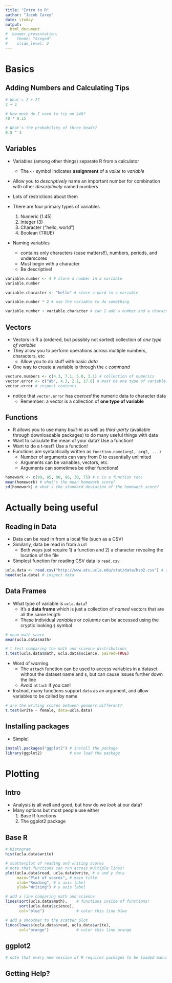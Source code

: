 ```yaml
---
title: "Intro to R"
author: "Jacob Carey"
date: \today
output: 
  html_document
#  beamer_presentation:
#    theme: "Szeged"
#    slide_level: 2
---
```


# Basics

## Adding Numbers and Calculating Tips

```r
# What's 2 + 2?
2 + 2

# How much do I need to tip on $40?
40 * 0.15

# What's the probability of three heads?
0.5 ^ 3
```

## Variables

- Variables (among other things) separate R from a calculator
    - The `<-` symbol indicates **assignment** of a *value* to *variable*
- Allow you to *descriptively* name an important number for combination with other *descriptively* named numbers
- Lots of restrictions about them

- There are four primary types of variables
    1. Numeric (1.45)
    2. Integer (3)
    3. Character ("hello, world")
    4. Boolean (TRUE)

- Naming variables
    - contains only characters (case matters!!), numbers, periods, and underscores
    - Must begin with a character
    - Be descriptive!

```r
variable.number <- 4 # store a number in a variable
variable.number

variable.character <- "hello" # store a word in a variable

variable.number * 2 # use the variable to do something

variable.number + variable.character # can I add a number and a character?
```

## Vectors

- Vectors in R a (ordered, but possibly not sorted) collection of *one type of variable*
- They allow you to perform operations across multiple numbers, characters, etc
    - Allow you to do stuff with basic *data*
- One way to create a variable is through the `c` *command*

```r
vecture.numbers <- c(4.3, 7.1, 5.0, 3.1) # collection of numerics
vector.error <- c("ab", 4.3, 2.1, 17.8) # must be one type of variable!
vector.error # inspect contents
```

- notice that `vector.error` has *coerced* the numeric data to character data
    - Remember: a vector is a collection of **one type of variable**

## Functions

- R allows you to use many *built-in* as well as *third-party* (available through downloadable packages) to do many useful things with data
- Want to calculate the mean of your data? Use a function!
- Want to do a t-test? Use a function!
- Functions are syntactically written as `function.name(arg1, arg2, ...)` 
    - Number of arguments can vary from 0 to essentially unlimited
    - Arguments can be variables, vectors, etc. 
    - Arguments can sometimes be other functions!

```r
homework <- c(99, 85, 90, 86, 30, 75) # c is a function too!
mean(homework) # what's the mean homework score?
sd(homework) # what's the standard deviation of the homework score?
```

# Actually being useful

## Reading in Data

- Data can be read in from a local file (such as a CSV)
- Similarly, data be read in from a url
    - Both ways just require 1) a function and 2) a character revealing the location of the file
- Simplest function for reading CSV data is `read.csv`

```r
ucla.data <- read.csv("http://www.ats.ucla.edu/stat/data/hsb2.csv") # same function for reading local data
head(ucla.data) # inspect data
```

## Data Frames

- What type of variable is `ucla.data`?
    - It's a **data frame** which is just a collection of *named* vectors that are all the same length
    - These individual *variables* or *columns* can be accessed using the cryptic looking `$` symbol

```r
# mean math score
mean(ucla.data$math) 

# t test comparing the math and science distributions
t.test(ucla.data$math, ucla.data$science, paired=TRUE)
```

- Word of *warning*
    - The `attach` function can be used to access variables in a dataset without the dataset name and `$`, but can cause issues further down the line
    - Avoid `attach` if you can!
- Instead, many functions support `data` as an argument, and allow variables to be called by name

```r
# are the writing scores between genders different?
t.test(write ~ female, data=ucla.data)
```

## Installing packages

- Simple!

```r
install.packages("ggplot2") # install the package
library(ggplot2)            # now load the package
```

# Plotting

## Intro

- Analysis is all well and good, but how do we *look* at our data?
- Many options but most people use either
    1. Base R functions
    2. The ggplot2 package

## Base R
```r
# histogram
hist(ucla.data$write)

# scatterplot of reading and writing scores
# note that functions can run across multiple lines!
plot(ucla.data$read, ucla.data$write, # x and y data
     main="Plot of scores", # main title
     xlab="Reading", # x axis label
     ylab="Writing") # y axis label

# add a line comparing math and science
lines(sort(ucla.data$math),    # functions inside of functions!
      sort(ucla.data$science), 
      col="blue")              # color this line blue

# add a smoother to the scatter plot
lines(lowess(ucla.data$read, ucla.data$write),
      col="orange")            # color this line orange
```

## ggplot2
```r
# note that every new session of R requires packages to be loaded manually
```



## Getting Help?


